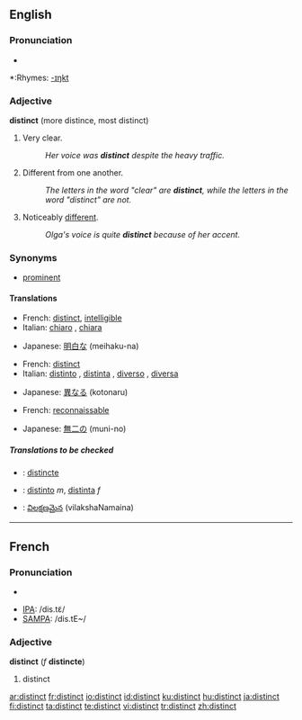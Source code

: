 ==English==

===Pronunciation===
*{{audio|en-us-distinct.ogg|Audio (US)}}

*:Rhymes: [[Rhymes:English:-ɪŋkt|-ɪŋkt]]

===Adjective===
'''distinct''' (more distince, most distinct)

# Very clear.
#:''Her voice was '''distinct''' despite the heavy traffic.''
# Different from one another.
#:''The letters in the word "clear" are '''distinct''', while the letters in the word "distinct" are not.''
# Noticeably [[different]].
#:''Olga's voice is quite '''distinct''' because of her accent.''

===Synonyms===
*[[prominent]]

====Translations====
{{rfc-level|Translations at L4+ not in L3 POS section (AutoFormat would have corrected level of Synonyms)}}
{{trans-top|very clear}}
*French: [[distinct#French|distinct]], [[intelligible]]
*Italian: [[chiaro]] {{m}}, [[chiara]] {{f}}
{{trans-mid}}
*Japanese: [[明白な]] (meihaku-na)
{{trans-bottom}}

{{trans-top|different from one another}}
*French: [[distinct]]
*Italian: [[distinto]] {{m}}, [[distinta]] {{f}}, [[diverso]] {{m}}, [[diversa]] {{f}}
{{trans-mid}}
*Japanese: [[異なる]] (kotonaru)
{{trans-bottom}}

{{trans-top|noticeably different}}
*French: [[reconnaissable]]
{{trans-mid}}
*Japanese: [[無二の]] (muni-no)
{{trans-bottom}}

=====Translations to be checked=====
<!--Remove this section once all of the translations below have been moved into the tables above.-->
{{checktrans}}
{{top}}
*{{ttbc|Interlingua}}: [[distincte]]
{{mid}}
*{{ttbc|Spanish}}: [[distinto]] ''m'', [[distinta]] ''f''
*{{ttbc|Telugu}}: [[విలక్షణమైన]] (vilakshaNamaina)
{{bottom}}

----

==French==

===Pronunciation===
*{{audio|en-us-distinct.ogg|Audio (US)}}

*[[w:IPA|IPA]]: /dis.tɛ̃/
*[[w:SAMPA|SAMPA]]: /dis.tE~/

===Adjective===
{{fr-infl-adj|sm=distinct|sf=distincte|pm=distincts|pf=distinctes|smp=dis.tɛ̃|sfp=dis.tɛ̃kt|pmp=dis.tɛ̃|pfp=dis.tɛ̃kt}}
'''distinct''' (''f'' '''distincte''')

# distinct

[[ar:distinct]]
[[fr:distinct]]
[[io:distinct]]
[[id:distinct]]
[[ku:distinct]]
[[hu:distinct]]
[[ja:distinct]]
[[fi:distinct]]
[[ta:distinct]]
[[te:distinct]]
[[vi:distinct]]
[[tr:distinct]]
[[zh:distinct]]